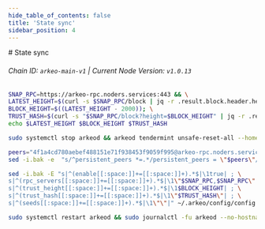 ```yaml
---
hide_table_of_contents: false
title: 'State sync'
sidebar_position: 4
---
```


<div class="h1-with-icon icon-arkeo">
  # State sync
</div>

###### Chain ID: `arkeo-main-v1` | Current Node Version: `v1.0.13`

```bash
SNAP_RPC=https://arkeo-rpc.noders.services:443 && \
LATEST_HEIGHT=$(curl -s $SNAP_RPC/block | jq -r .result.block.header.height); \
BLOCK_HEIGHT=$((LATEST_HEIGHT - 2000)); \
TRUST_HASH=$(curl -s "$SNAP_RPC/block?height=$BLOCK_HEIGHT" | jq -r .result.block_id.hash) && \
echo $LATEST_HEIGHT $BLOCK_HEIGHT $TRUST_HASH
```

```bash
sudo systemctl stop arkeod && arkeod tendermint unsafe-reset-all --home ~/.arkeo --keep-addr-book
```

```bash
peers="4f1a4cd780aebef488151e71f938453f9059f995@arkeo-rpc.noders.services:22856"
sed -i.bak -e  "s/^persistent_peers *=.*/persistent_peers = \"$peers\"/" ~/.arkeo/config/config.toml
```

```bash
sed -i.bak -E "s|^(enable[[:space:]]+=[[:space:]]+).*$|\1true| ; \
s|^(rpc_servers[[:space:]]+=[[:space:]]+).*$|\1\"$SNAP_RPC,$SNAP_RPC\"| ; \
s|^(trust_height[[:space:]]+=[[:space:]]+).*$|\1$BLOCK_HEIGHT| ; \
s|^(trust_hash[[:space:]]+=[[:space:]]+).*$|\1\"$TRUST_HASH\"| ; \
s|^(seeds[[:space:]]+=[[:space:]]+).*$|\1\"\"|" ~/.arkeo/config/config.toml
```

```bash
sudo systemctl restart arkeod && sudo journalctl -fu arkeod --no-hostname -o cat
```
